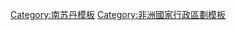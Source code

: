 {{Navbox
|name  = 南苏丹旧行政区划
|title = {{flagicon|South Sudan}}[[南苏丹共和国]][[南苏丹行政区划|行政区划]]（2011-2015年；2020年至今）
|state    = {{{state|autocollapse}}}
|listclass = hlist
|image = 
|list1 = 
;州<br>
* [[中赤道州]]
* [[东赤道州]]
* [[琼莱州]]
* [[湖泊州]]
* [[北加扎勒河州]]
* [[团结州]]
* [[上尼罗州]]
* [[瓦拉卜州]]
* [[西加扎勒河州]]
* [[西赤道州]] 
|list2 =
;行政区<br>
* {{link-en|皮博尔行政区|Pibor Administrative Area}}
* [[鲁翁行政区]]
|list3 =
;具有特别行政地位的地区，其待全民公投决定最终地位，现被视为同时属于苏丹和南苏丹<br>
* [[阿卜耶伊地区]]
}}<noinclude>
{{collapsible option}}
[[Category:南苏丹模板]]
[[Category:非洲國家行政區劃模板]]
</noinclude>